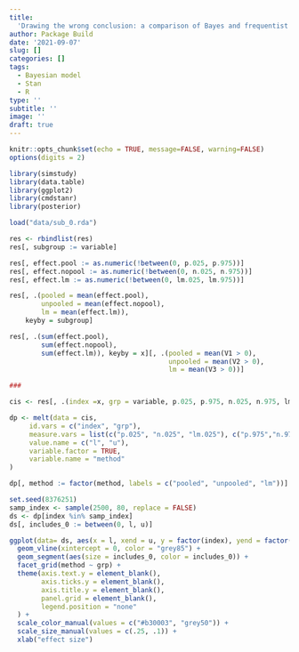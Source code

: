 ```yaml
---
title: 
  'Drawing the wrong conclusion: a comparison of Bayes and frequentist methods'
author: Package Build
date: '2021-09-07'
slug: []
categories: []
tags:
  - Bayesian model
  - Stan
  - R
type: ''
subtitle: ''
image: ''
draft: true
---
```


```r
knitr::opts_chunk$set(echo = TRUE, message=FALSE, warning=FALSE)
options(digits = 2)
```

```r

library(simstudy)
library(data.table)
library(ggplot2)
library(cmdstanr)
library(posterior)

load("data/sub_0.rda")

res <- rbindlist(res)
res[, subgroup := variable]

res[, effect.pool := as.numeric(!between(0, p.025, p.975))]
res[, effect.nopool := as.numeric(!between(0, n.025, n.975))]
res[, effect.lm := as.numeric(!between(0, lm.025, lm.975))]

res[, .(pooled = mean(effect.pool), 
        unpooled = mean(effect.nopool), 
        lm = mean(effect.lm)), 
    keyby = subgroup]

res[, .(sum(effect.pool), 
        sum(effect.nopool),
        sum(effect.lm)), keyby = x][, .(pooled = mean(V1 > 0), 
                                        unpooled = mean(V2 > 0), 
                                        lm = mean(V3 > 0))]

###

cis <- res[, .(index =x, grp = variable, p.025, p.975, n.025, n.975, lm.025, lm.975)]

dp <- melt(data = cis, 
     id.vars = c("index", "grp"),
     measure.vars = list(c("p.025", "n.025", "lm.025"), c("p.975","n.975", "lm.975")), 
     value.name = c("l", "u"),
     variable.factor = TRUE, 
     variable.name = "method"
)

dp[, method := factor(method, labels = c("pooled", "unpooled", "lm"))]

set.seed(8376251)
samp_index <- sample(2500, 80, replace = FALSE)
ds <- dp[index %in% samp_index]
ds[, includes_0 := between(0, l, u)]

ggplot(data= ds, aes(x = l, xend = u, y = factor(index), yend = factor(index))) +
  geom_vline(xintercept = 0, color = "grey85") +
  geom_segment(aes(size = includes_0, color = includes_0)) +
  facet_grid(method ~ grp) +
  theme(axis.text.y = element_blank(),
        axis.ticks.y = element_blank(),
        axis.title.y = element_blank(),
        panel.grid = element_blank(),
        legend.position = "none"
  ) +
  scale_color_manual(values = c("#b30003", "grey50")) +
  scale_size_manual(values = c(.25, .1)) +
  xlab("effect size")
```